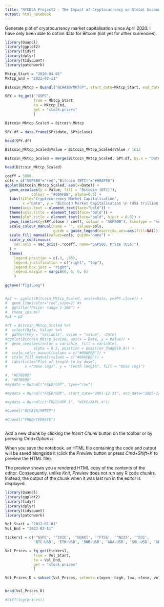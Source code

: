 ```yaml
---
title: "NYCDSA Project2 - The Impact of Cryptocurrency on Global Economic Stability"
output: html_notebook
---
```


Generate plot of cryptocurrency market capitalisation since April 2020. I have only been able to obtain data for Bitcoin (not yet for other currencies).

```r

library(Quandl)
library(ggplot2)
library(tidyr)
library(dplyr)
library(tidyquant)
library(patchwork)

Mktcp_Start = "2020-04-01"
Mktcp_End = "2022-02-11"

Bitcoin_Mktcp = Quandl("BCHAIN/MKTCP", start_date=Mktcp_Start, end_date=Mktcp_End)

SPY = tq_get('^GSPC',
             from = Mktcp_Start,
             to = Mktcp_End,
             get = "stock.prices"
             )

Bitcoin_Mktcp_Scaled = Bitcoin_Mktcp

SPY.df = data.frame(SPY$date, SPY$close)

head(SPY.df)

Bitcoin_Mktcp_Scaled$Value = Bitcoin_Mktcp_Scaled$Value / 1E12

Bitcoin_Mktcp_Scaled = merge(Bitcoin_Mktcp_Scaled, SPY.df, by.x = "Date", by.y = "SPY.date")

head(Bitcoin_Mktcp_Scaled)

coeff = 5000
cols = c("S&P500"="red","Bitcoin (BTC)"="#00AFBB")
ggplot(Bitcoin_Mktcp_Scaled, aes(x=Date)) + 
  geom_area(aes(y = Value, fill = "Bitcoin (BTC)"), 
            colour = "#00AFBB", alpha=0.5) + 
  labs(title="Cryptocurrency Market Capitalisation",
        x ="Date", y = "Bitcoin Market Capitalisation \n (US$ trillion)") +
  theme(axis.text = element_text(face="bold")) +
  theme(axis.title = element_text(face="bold")) +
  theme(plot.title = element_text(face="bold", hjust = 0.5)) +
  geom_line(aes(y=SPY.close / coeff, colour = "S&P500"), linetype = "solid") +
  scale_colour_manual(name = '', values=cols, 
                      guide = guide_legend(override.aes=aes(fill=NA))) +
  scale_fill_manual(values=cols, guide="none") +
  scale_y_continuous(
    sec.axis = sec_axis(~.*coeff, name="S&P500, Price (US$)")
  ) + 
  theme(
    legend.position = c(.3, .95),
    legend.justification = c("right", "top"),
    legend.box.just = "right",
    legend.margin = margin(6, 6, 6, 6)
    )
  
ggsave("fig1.png")


#p2 <- ggplot(Bitcoin_Mktcp_Scaled, aes(x=Date, y=SPY.close)) +
#  geom_line(color="red",size=2) #+
#  ggtitle("Price: range 1-100") +
#  theme_ipsum()
#p1 + p2

#df = Bitcoin_Mktcp_Scaled %>%
#  select(Date, Value) %>%
#  gather(key = "variable", value = "value", -Date)
#ggplot(Bitcoin_Mktcp_Scaled, aes(x = Date, y = Value)) + 
#  geom_area(aes(color = variable, fill = variable), 
#            alpha = 0.5, position = position_dodge(0.8)) +
#  scale_color_manual(values = c("#00AFBB")) +
#  scale_fill_manual(values = c("#00AFBB")) +
#  labs(title="Plot of length \n by dose",
#        x ="Dose (mg)", y = "Teeth length", fill = "Dose (mg)")

#, "#E7B800"
#, "#E7B800"
#mydata = Quandl("FRED/GDP", type="raw")

#mydata = Quandl("FRED/GDP", start_date="2001-12-31", end_date="2005-12-31")

#mydata = Quandl(c("FRED/GDP.1", "WIKI/AAPL.4"))

#Quandl("BCHAIN/MKTCP")

#Quandl("FRED/TEDRATE")



```

Add a new chunk by clicking the *Insert Chunk* button on the toolbar or by pressing *Cmd+Option+I*.

When you save the notebook, an HTML file containing the code and output will be saved alongside it (click the *Preview* button or press *Cmd+Shift+K* to preview the HTML file). 

The preview shows you a rendered HTML copy of the contents of the editor. Consequently, unlike *Knit*, *Preview* does not run any R code chunks. Instead, the output of the chunk when it was last run in the editor is displayed.

```r
library(Quandl)
library(ggplot2)
library(tidyr)
library(dplyr)
library(tidyquant)
library(patchwork)

Vol_Start = "2012-01-01"
Vol_End = "2022-02-11"

tickers1 = c('^GSPC', '^IXIC', '^GDAXI', '^FTSE', '^N225', '^DJI',
             'BTC-USD', 'ETH-USD', 'BNB-USD', 'ADA-USD', 'SOL-USD', 'XRP-USD')

Vol_Prices = tq_get(tickers1,
             from = Vol_Start,
             to = Vol_End,
             get = "stock.prices"
             )

Vol_Prices_D = subset(Vol_Prices, select=-c(open, high, low, close, volume))


head(Vol_Prices_D)

#diff(log(prices)) 


```

